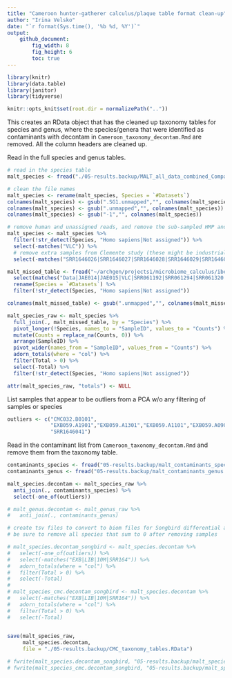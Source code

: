 ```yaml
---
title: "Cameroon hunter-gatherer calculus/plaque table format clean-up"
author: "Irina Velsko"
date: "`r format(Sys.time(), '%b %d, %Y')`"
output:
    github_document:
        fig_width: 8
        fig_height: 6
        toc: true
---
```


```r
library(knitr)
library(data.table)
library(janitor)
library(tidyverse)

```

```r
knitr::opts_knit$set(root.dir = normalizePath(".."))
```

This creates an RData object that has the cleaned up taxonomy tables for species
and genus, where the species/genera that were identified as contaminants with
decontam in `Cameroon_taxonomy_decontam.Rmd` are removed. All the column headers
are cleaned up. 

Read in the full species and genus tables.
```r
# read in the species table
malt_species <- fread("./05-results.backup/MALT_all_data_combined_Comparison_species_names.tsv")

# clean the file names
malt_species <- rename(malt_species, Species = `#Datasets`)
colnames(malt_species) <- gsub(".SG1.unmapped","", colnames(malt_species))
colnames(malt_species) <- gsub(".unmapped","", colnames(malt_species))
colnames(malt_species) <- gsub("-1","", colnames(malt_species))

# remove human and unassigned reads, and remove the sub-sampled HMP and JAE samples
malt_species <- malt_species %>% 
  filter(!str_detect(Species, "Homo sapiens|Not assigned")) %>%
  select(-matches("VLC")) %>%
  # remove extra samples from Clemente study (these might be industrial samples) 
  select(-matches("SRR1646026|SRR1646027|SRR1646028|SRR1646029|SRR1646034|SRR1646035|SRR1646036|SRR1646037"))

```

```r

malt_missed_table <- fread("~/archgen/projects1/microbiome_calculus/iberian/05-results.backup/Iberian_samples-controls_comparison_species.txt") %>%
  select(matches("Data|JAE014|JAE015|VLC|SRR061192|SRR061294|SRR061320|SRR061365|SRR061562|SRR062083|SRR062298|SRR062299|SRR063517|SRR1804664|SRR1804823|SRR512767|SRR513165|SRR513768|SRR513775|SRR513828|SRR514202|SRR514239|SRR514306|SRR514329")) %>%
  rename(Species = `#Datasets`) %>%
  filter(!str_detect(Species, "Homo sapiens|Not assigned"))

colnames(malt_missed_table) <- gsub(".unmapped","", colnames(malt_missed_table))

```

```r

malt_species_raw <- malt_species %>%
  full_join(., malt_missed_table, by = "Species") %>%
  pivot_longer(!Species, names_to = "SampleID", values_to = "Counts") %>%
  mutate(Counts = replace_na(Counts, 0)) %>%
  arrange(SampleID) %>%
  pivot_wider(names_from = "SampleID", values_from = "Counts") %>%
  adorn_totals(where = "col") %>%
  filter(Total > 0) %>%
  select(-Total) %>%
  filter(!str_detect(Species, "Homo sapiens|Not assigned"))

attr(malt_species_raw, "totals") <- NULL

```


List samples that appear to be outliers from a PCA w/o any filtering of samples or species
```r
outliers <- c("CMC032.B0101",
              "EXB059.A1901","EXB059.A1301","EXB059.A1101","EXB059.A0901",
              "SRR1646041")

```

Read in the contaminant list from `Cameroon_taxonomy_decontam.Rmd` and remove them from the taxonomy table. 
```r

contaminants_species <- fread("05-results.backup/malt_contaminants_species.tsv", header = T, sep = "\t")
contaminants_genus <- fread("05-results.backup/malt_contaminants_genus.tsv")

malt_species.decontam <- malt_species_raw %>%
  anti_join(., contaminants_species) %>%
  select(-one_of(outliers))

# malt_genus.decontam <- malt_genus_raw %>%
#   anti_join(., contaminants_genus)

# create tsv files to convert to biom files for Songbird differential abundance analysis
# be sure to remove all species that sum to 0 after removing samples

# malt_species.decontam_songbird <- malt_species.decontam %>%
#   select(-one_of(outliers)) %>%
#   select(-matches("EXB|LIB|10M|SRR164")) %>%
#   adorn_totals(where = "col") %>%
#   filter(Total > 0) %>%
#   select(-Total)
# 
# malt_species_cmc.decontam_songbird <- malt_species.decontam %>%
#   select(-matches("EXB|LIB|10M|SRR164")) %>%
#   adorn_totals(where = "col") %>%
#   filter(Total > 0) %>%
#   select(-Total)
  

```


```r
save(malt_species_raw,
     malt_species.decontam,
     file = "./05-results.backup/CMC_taxonomy_tables.RData")

# fwrite(malt_species.decontam_songbird, "05-results.backup/malt_species_decontam.tsv", sep = "\t", quote = F)
# fwrite(malt_species_cmc.decontam_songbird, "05-results.backup/malt_species_cmc_decontam.tsv", sep = "\t", quote = F)


```
